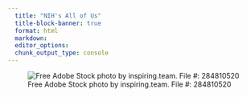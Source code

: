 ```yaml
---
  title: "NIH's All of Us"
  title-block-banner: true
  format: html
  markdown: 
  editor_options: 
  chunk_output_type: console
---
```


![Free Adobe Stock photo by inspiring.team. File #: 284810520](images/AdobeStock_284810520.jpeg){fig-align="center"}
